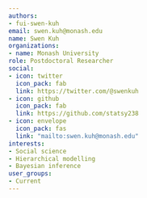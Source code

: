 ```yaml
---
authors:
- fui-swen-kuh
email: swen.kuh@monash.edu
name: Swen Kuh
organizations:
- name: Monash University
role: Postdoctoral Researcher
social:
- icon: twitter
  icon_pack: fab
  link: https://twitter.com/@swenkuh
- icon: github
  icon_pack: fab
  link: https://github.com/statsy238
- icon: envelope
  icon_pack: fas
  link: "mailto:swen.kuh@monash.edu"
interests:
- Social science
- Hierarchical modelling
- Bayesian inference 
user_groups:
- Current
---
```

